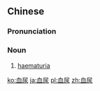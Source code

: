 ==Chinese==
{{zh-forms}}
{{wikipedia|lang=zh}}

===Pronunciation===
{{zh-pron
|m=血niào
|c=hyut3 niu6
|cat=n
}}

===Noun===
{{zh-noun}}

# {{lb|zh|medicine}} [[haematuria]]

[[ko:血尿]]
[[ja:血尿]]
[[pl:血尿]]
[[zh:血尿]]